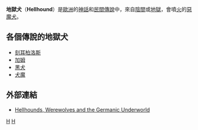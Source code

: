 {{Otheruses|地獄犬 (消歧義)}}
'''地獄犬'''（'''Hellhound'''）是[[歐洲|歐洲]]的[[神話|神話]]和[[民間傳說|民間傳說]]中，來自[[陰間|陰間]]或[[地獄|地獄]]，會噴[[火|火]]的[[惡魔|惡魔]][[犬|犬]]。

== 各個傳說的地獄犬 ==
*[[刻耳柏洛斯|刻耳柏洛斯]]
*[[加姆|加姆]]
*[[黑犬|黑犬]]
*[[犬魔_(傳說生物)|犬魔]]

== 外部連結 ==
* [https://web.archive.org/web/20050905174815/http://www.primitivism.com/hellhounds.htm Hellhounds, Werewolves and the Germanic Underworld]

[[Category:歐洲傳說生物|H]]
[[Category:神話傳說中的狗|H]]